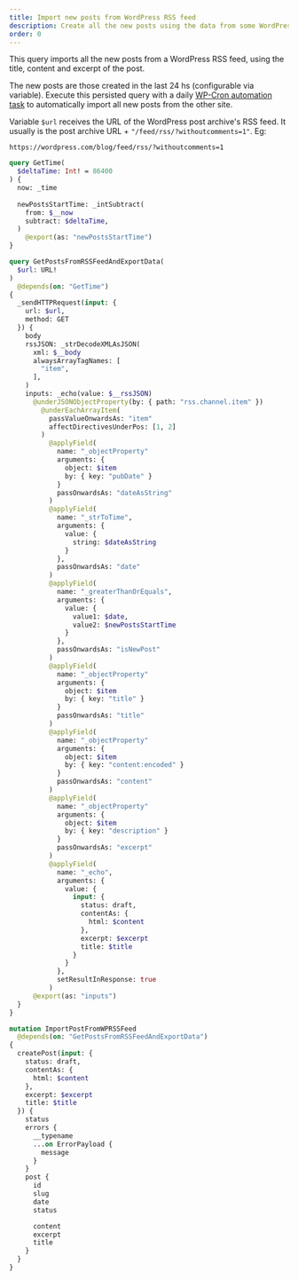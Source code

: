 ```yaml
---
title: Import new posts from WordPress RSS feed
description: Create all the new posts using the data from some WordPress RSS feed
order: 0
---
```


This query imports all the new posts from a WordPress RSS feed, using the title, content and excerpt of the post.

The new posts are those created in the last 24 hs (configurable via variable). Execute this persisted query with a daily [WP-Cron automation task](/extensions-reference/automation#wp-cron) to automatically import all new posts from the other site.

Variable `$url` receives the URL of the WordPress post archive's RSS feed. It usually is the post archive URL + `"/feed/rss/?withoutcomments=1"`. Eg:

```apacheconf
https://wordpress.com/blog/feed/rss/?withoutcomments=1
```

```graphql
query GetTime(
  $deltaTime: Int! = 86400
) {
  now: _time
  
  newPostsStartTime: _intSubtract(
    from: $__now
    subtract: $deltaTime,
  )
    @export(as: "newPostsStartTime")
}

query GetPostsFromRSSFeedAndExportData(
  $url: URL!
)
  @depends(on: "GetTime")
{
  _sendHTTPRequest(input: {
    url: $url,
    method: GET
  }) {
    body
    rssJSON: _strDecodeXMLAsJSON(
      xml: $__body
      alwaysArrayTagNames: [
        "item",
      ],
    )
    inputs: _echo(value: $__rssJSON)
      @underJSONObjectProperty(by: { path: "rss.channel.item" })
        @underEachArrayItem(
          passValueOnwardsAs: "item"
          affectDirectivesUnderPos: [1, 2]
        )
          @applyField(
            name: "_objectProperty"
            arguments: {
              object: $item
              by: { key: "pubDate" }
            }
            passOnwardsAs: "dateAsString"
          )
          @applyField(
            name: "_strToTime",
            arguments: {
              value: {
                string: $dateAsString
              }
            },
            passOnwardsAs: "date"
          )
          @applyField(
            name: "_greaterThanOrEquals",
            arguments: {
              value: {
                value1: $date,
                value2: $newPostsStartTime
              }
            },
            passOnwardsAs: "isNewPost"
          )
          @applyField(
            name: "_objectProperty"
            arguments: {
              object: $item
              by: { key: "title" }
            }
            passOnwardsAs: "title"
          )
          @applyField(
            name: "_objectProperty"
            arguments: {
              object: $item
              by: { key: "content:encoded" }
            }
            passOnwardsAs: "content"
          )
          @applyField(
            name: "_objectProperty"
            arguments: {
              object: $item
              by: { key: "description" }
            }
            passOnwardsAs: "excerpt"
          )
          @applyField(
            name: "_echo",
            arguments: {
              value: {
                input: {
                  status: draft,
                  contentAs: {
                    html: $content
                  },
                  excerpt: $excerpt
                  title: $title
                }
              }
            },
            setResultInResponse: true
          )
      @export(as: "inputs")
  }
}

mutation ImportPostFromWPRSSFeed
  @depends(on: "GetPostsFromRSSFeedAndExportData")
{
  createPost(input: {
    status: draft,
    contentAs: {
      html: $content
    },
    excerpt: $excerpt
    title: $title
  }) {
    status
    errors {
      __typename
      ...on ErrorPayload {
        message
      }
    }
    post {
      id
      slug
      date
      status

      content
      excerpt
      title
    }
  }
}
```
